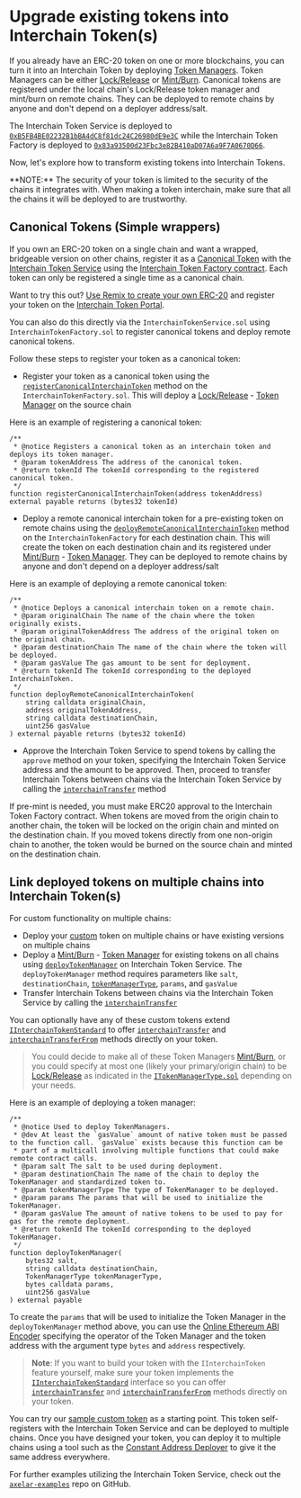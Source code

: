 # Upgrade existing tokens into Interchain Token(s)


If you already have an ERC-20 token on one or more blockchains, you can turn it into an Interchain Token by deploying [Token Managers](../../reference/glossary/#token-manager). Token Managers can be either [Lock/Release](../../reference/glossary/#lockunlock) or [Mint/Burn](../../reference/glossary/#mintburn). Canonical tokens are registered under the local chain's Lock/Release token manager and mint/burn on remote chains. They can be deployed to remote chains by anyone and don't depend on a deployer address/salt.

The Interchain Token Service is deployed to [`0xB5FB4BE02232B1bBA4dC8f81dc24C26980dE9e3C`](https://etherscan.io/address/0xB5FB4BE02232B1bBA4dC8f81dc24C26980dE9e3C) while the Interchain Token Factory is deployed to [`0x83a93500d23Fbc3e82B410aD07A6a9F7A0670D66`](https://etherscan.io/address/0x83a93500d23Fbc3e82B410aD07A6a9F7A0670D66).

Now, let's explore how to transform existing tokens into Interchain Tokens.

<Callout emoji="🚨">
  **NOTE:** The security of your token is limited to the security of the chains it integrates with. When making a token interchain, make sure that all the chains it will be deployed to are trustworthy.
</Callout>

## Canonical Tokens (Simple wrappers)

If you own an ERC-20 token on a single chain and want a wrapped, bridgeable version on other chains, register it as a [Canonical Token](../../reference/glossary/#canonical-interchain-token) with the [Interchain Token Service](https://github.com/axelarnetwork/interchain-token-service/blob/main/contracts/InterchainTokenService.sol) using the [Interchain Token Factory contract](https://github.com/axelarnetwork/interchain-token-service/blob/main/contracts/InterchainTokenFactory.sol). Each token can only be registered a single time as a canonical chain.

Want to try this out? [Use Remix to create your own ERC-20](https://remix.ethereum.org/axelarnetwork/axelar-docs/blob/main/public/samples/interchain-token-simple.sol) and register your token on the [Interchain Token Portal](https://testnet.interchain.axelar.dev).

You can also do this directly via the `InterchainTokenService.sol` using `InterchainTokenFactory.sol` to register canonical tokens and deploy remote canonical tokens. 

Follow these steps to register your token as a canonical token:

- Register your token as a canonical token using the [`registerCanonicalInterchainToken`](https://github.com/axelarnetwork/interchain-token-service/blob/9edc4318ac1c17231e65886eea72c0f55469d7e5/contracts/InterchainTokenFactory.sol#L240) method on the `InterchainTokenFactory.sol`. This will deploy a [Lock/Release](../../reference/glossary/#lockunlock) - [Token Manager](../../reference/glossary/#token-manager) on the source chain 

Here is an example of registering a canonical token:

```solidity
/**
 * @notice Registers a canonical token as an interchain token and deploys its token manager.
 * @param tokenAddress The address of the canonical token.
 * @return tokenId The tokenId corresponding to the registered canonical token.
 */
function registerCanonicalInterchainToken(address tokenAddress) external payable returns (bytes32 tokenId)
```
- Deploy a remote canonical interchain token for a pre-existing token on remote chains using the [`deployRemoteCanonicalInterchainToken`](https://github.com/axelarnetwork/interchain-token-service/blob/9edc4318ac1c17231e65886eea72c0f55469d7e5/contracts/InterchainTokenFactory.sol#L257) method on the `InterchainTokenFactory` for each destination chain. This will create the token on each destination chain and its registered under [Mint/Burn](../../reference/glossary/#mintburn) - [Token Manager](../../reference/glossary/#token-manager). They can be deployed to remote chains by anyone and don't depend on a deployer address/salt

Here is an example of deploying a remote canonical token:

```solidity
/**
 * @notice Deploys a canonical interchain token on a remote chain.
 * @param originalChain The name of the chain where the token originally exists.
 * @param originalTokenAddress The address of the original token on the original chain.
 * @param destinationChain The name of the chain where the token will be deployed.
 * @param gasValue The gas amount to be sent for deployment.
 * @return tokenId The tokenId corresponding to the deployed InterchainToken.
 */
function deployRemoteCanonicalInterchainToken(
    string calldata originalChain,
    address originalTokenAddress,
    string calldata destinationChain,
    uint256 gasValue
) external payable returns (bytes32 tokenId)
```
- Approve the Interchain Token Service to spend tokens by calling the `approve` method on your token, specifying the Interchain Token Service address and the amount to be approved. Then, proceed to transfer Interchain Tokens between chains via the Interchain Token Service by calling the [`interchainTransfer`](https://github.com/axelarnetwork/interchain-token-service/blob/9223108211b977d9138fdd67d5b4a641fc35c18c/contracts/interfaces/IInterchainTokenService.sol#L210) method


If pre-mint is needed, you must make ERC20 approval to the Interchain Token Factory contract. When tokens are moved from the origin chain to another chain, the token will be locked on the origin chain and minted on the destination chain. If you moved tokens directly from one non-origin chain to another, the token would be burned on the source chain and minted on the destination chain.


## Link deployed tokens on multiple chains into Interchain Token(s)

For custom functionality on multiple chains:

- Deploy your [custom](../../reference/glossary/#custom-token) token on multiple chains or have existing versions on multiple chains
- Deploy a [Mint/Burn](../../reference/glossary/#mintburn) - [Token Manager](../../reference/glossary/#token-manager) for existing tokens on all chains using [`deployTokenManager`](https://github.com/axelarnetwork/interchain-token-service/blob/9edc4318ac1c17231e65886eea72c0f55469d7e5/contracts/InterchainTokenService.sol#L276) on Interchain Token Service. The `deployTokenManager` method requires parameters like `salt`, `destinationChain`, [`tokenManagerType`](https://github.com/axelarnetwork/interchain-token-service/blob/main/contracts/interfaces/ITokenManagerType.sol), `params`, and `gasValue`
- Transfer Interchain Tokens between chains via the Interchain Token Service by calling the [`interchainTransfer`](https://github.com/axelarnetwork/interchain-token-service/blob/9223108211b977d9138fdd67d5b4a641fc35c18c/contracts/interfaces/IInterchainTokenService.sol#L210)


You can optionally have any of these custom tokens extend [`IInterchainTokenStandard`](https://github.com/axelarnetwork/interchain-token-service/blob/main/contracts/interfaces/IInterchainTokenStandard.sol) to offer [`interchainTransfer`](https://github.com/axelarnetwork/interchain-token-service/blob/a2dfcb2490497e627b66be789d944ec3260c5eea/contracts/interfaces/IInterchainTokenStandard.sol#L20) and [`interchainTransferFrom`](https://github.com/axelarnetwork/interchain-token-service/blob/a2dfcb2490497e627b66be789d944ec3260c5eea/contracts/interfaces/IInterchainTokenStandard.sol#L37) methods directly on your token.

> You could decide to make all of these Token Managers [Mint/Burn](../../reference/glossary/#mintburn), or you could specify at most one (likely your primary/origin chain) to be [Lock/Release](../../reference/glossary/#lockunlock) as indicated in the [`ITokenManagerType.sol`](https://github.com/axelarnetwork/interchain-token-service/blob/main/contracts/interfaces/ITokenManagerType.sol) depending on your needs.

Here is an example of deploying a token manager:

```solidity
/**
 * @notice Used to deploy TokenManagers.
 * @dev At least the `gasValue` amount of native token must be passed to the function call. `gasValue` exists because this function can be
 * part of a multicall involving multiple functions that could make remote contract calls.
 * @param salt The salt to be used during deployment.
 * @param destinationChain The name of the chain to deploy the TokenManager and standardized token to.
 * @param tokenManagerType The type of TokenManager to be deployed.
 * @param params The params that will be used to initialize the TokenManager.
 * @param gasValue The amount of native tokens to be used to pay for gas for the remote deployment.
 * @return tokenId The tokenId corresponding to the deployed TokenManager.
 */
function deployTokenManager(
    bytes32 salt,
    string calldata destinationChain,
    TokenManagerType tokenManagerType,
    bytes calldata params,
    uint256 gasValue
) external payable 
```
To create the `params` that will be used to initialize the Token Manager in the `deployTokenManager` method above, you can use the [Online Ethereum ABI Encoder](https://adibas03.github.io/online-ethereum-abi-encoder-decoder/#/encode) specifying the operator of the Token Manager and the token address with the argument type `bytes` and `address` respectively.

>**Note**: If you want to build your token with the `IInterchainToken` feature yourself, make sure your token implements the [`IInterchainTokenStandard`](https://github.com/axelarnetwork/interchain-token-service/blob/main/contracts/interfaces/IInterchainTokenStandard.sol) interface so you can offer [`interchainTransfer`](https://github.com/axelarnetwork/interchain-token-service/blob/a2dfcb2490497e627b66be789d944ec3260c5eea/contracts/interfaces/IInterchainTokenStandard.sol#L20) and [`interchainTransferFrom`](https://github.com/axelarnetwork/interchain-token-service/blob/a2dfcb2490497e627b66be789d944ec3260c5eea/contracts/interfaces/IInterchainTokenStandard.sol#L37) methods directly on your token. 

You can try our [sample custom token](https://remix.ethereum.org/axelarnetwork/axelar-docs/blob/main/public/samples/interchain-token-iinterchaintoken.sol) as a starting point. This token self-registers with the Interchain Token Service and can be deployed to multiple chains. 
Once you have designed your token, you can deploy it to multiple chains using a tool such as the [Constant Address Deployer](https://docs.axelar.dev/dev/general-message-passing/solidity-utilities#constant-address-deployer) to give it the same address everywhere.

For further examples utilizing the Interchain Token Service, check out the [`axelar-examples`](https://github.com/axelarnetwork/axelar-examples/tree/main/examples/evm) repo on GitHub. 
